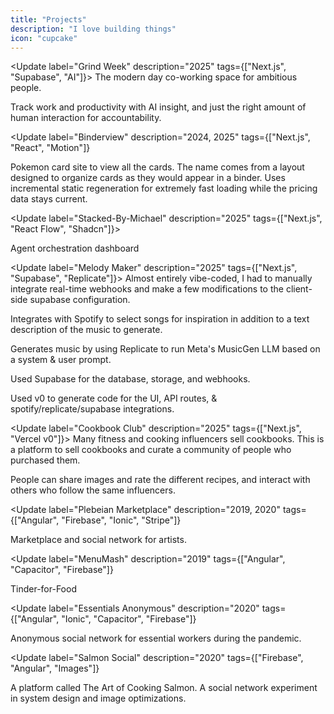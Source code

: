 ```yaml
---
title: "Projects"
description: "I love building things"
icon: "cupcake"
---
```


<Update label="Grind Week" description="2025" tags={["Next.js", "Supabase", "AI"]}>
The modern day co-working space for ambitious people.

Track work and productivity with AI insight, and just the right amount of human interaction for accountability.

</Update>

<Update
  label="Binderview"
  description="2024, 2025"
  tags={["Next.js", "React", "Motion"]}
>
  Pokemon card site to view all the cards. The name comes from a layout designed
  to organize cards as they would appear in a binder. Uses incremental static
  regeneration for extremely fast loading while the pricing data stays current.
</Update>

<Update label="Stacked-By-Michael" description="2025" tags={["Next.js", "React Flow", "Shadcn"]}>

Agent orchestration dashboard

</Update>

<Update label="Melody Maker" description="2025" tags={["Next.js", "Supabase", "Replicate"]}>
  Almost entirely vibe-coded, I had to manually integrate real-time webhooks and make a few modifications to the client-side supabase configuration.

Integrates with Spotify to select songs for inspiration in addition to a text description of the music to generate.

Generates music by using Replicate to run Meta's MusicGen LLM based on a system & user prompt.

Used Supabase for the database, storage, and webhooks.

Used v0 to generate code for the UI, API routes, & spotify/replicate/supabase integrations.

</Update>

<Update label="Cookbook Club" description="2025" tags={["Next.js", "Vercel v0"]}>
  Many fitness and cooking influencers sell cookbooks. This is a platform to sell cookbooks and curate a community of people who purchased them.

People can share images and rate the different recipes, and interact with others who follow the same influencers.

</Update>

<Update
  label="Plebeian Marketplace"
  description="2019, 2020"
  tags={["Angular", "Firebase", "Ionic", "Stripe"]}
>
  Marketplace and social network for artists.
</Update>

<Update
  label="MenuMash"
  description="2019"
  tags={["Angular", "Capacitor", "Firebase"]}
>
  Tinder-for-Food
</Update>

<Update
  label="Essentials Anonymous"
  description="2020"
  tags={["Angular", "Ionic", "Capacitor", "Firebase"]}
>
  Anonymous social network for essential workers during the pandemic.
</Update>

<Update
  label="Salmon Social"
  description="2020"
  tags={["Firebase", "Angular", "Images"]}
>
  A platform called The Art of Cooking Salmon. A social network experiment in
  system design and image optimizations.
</Update>
